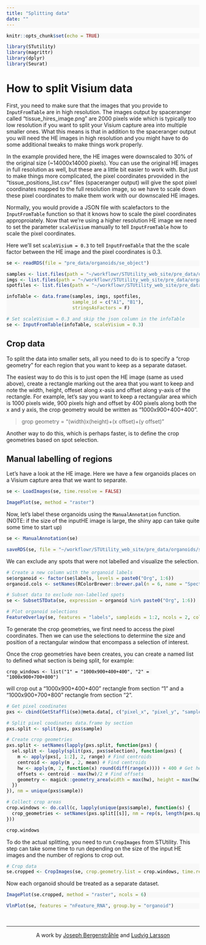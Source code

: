 ```yaml
---
title: "Splitting data"
date: ""
---
```


<style type="text/css">
div.main-container {
  background-color: #FFFFFF !important;
  max-width: 1800px;
  margin-left: auto;
  margin-right: auto;
}
</style>

<style>
#TOC {
  background: url("https://www.spatialresearch.org/wp-content/uploads/2019/09/str-logo-spatial_research_3@2x.png");
  background-size: contain;
  padding-top: 100px !important;
  background-repeat: no-repeat;
  width: 500px;
  color: black;
  border-color: #FFFFFF !important;
}
</style>

<style> code, pre{
  background-color: #F8F8F8 !important;
  color: black !important;
}
</style>

<style> .watch-out {
  background-color: #F0F0F0;
  border: 1px #F0F0F0;
}
<style>

<style> 
body {
  color: black;
  font-size: 20pt;
}
</style>

```r
knitr::opts_chunk$set(echo = TRUE)
```

```r
library(STutility)
library(magrittr)
library(dplyr)
library(Seurat)
```

# How to split Visium data

First, you need to make sure that the images that you provide to `InputFromTable` are in high resolution. The images output by spaceranger called "tissue_hires_image.png" are 2000 pixels wide which is typically too low resolution if you want to split your Visium capture area into multiple smaller ones. 
What this means is that in addition to the spaceranger output you will need the HE images in high resolution and you might have to do some additional tweaks to make things work properly.

In the example provided here, the HE images were downscaled to 30% of the original size (~14000x14000 pixels). You can use the original HE images in full resolution as well, but these are a little bit easier to work with. But just to make things more complicated, the pixel coordinates prvovided in the "tissue_positions_list.csv" files (spaceranger output) will give the spot pixel coordinates mapped to the full resolution image, so we have to scale down these pixel coordinates to make them work with our downscaled HE images. 

Normally, you would provide a JSON file with scalefactors to the `InputFromTable` function so that it knows how to scale the pixel coordinates approproiately. Now that we're using a higher resolution HE image we need to set the parameter `scaleVisium` manually to tell `InputFromTable` how to scale the pixel coordinates.

Here we'll set `scaleVisium = 0.3` to tell `InputFromTable` that the the scale factor between the HE image and the pixel coordinates is 0.3.

```r
se <- readRDS(file = "pre_data/organoids/se_object")
```

```r

samples <- list.files(path = "~/workflowr/STUtility_web_site/pre_data/organoids/", pattern = "filtered_feature_bc_matrix.h5", recursive = T, full.names = T)
imgs <- list.files(path = "~/workflowr/STUtility_web_site/pre_data/organoids/", pattern = "small.jpg", recursive = T, full.names = T)
spotfiles <- list.files(path = "~/workflowr/STUtility_web_site/pre_data/organoids/", pattern = "tissue_positions_list.csv", recursive = T, full.names = T)

infoTable <- data.frame(samples, imgs, spotfiles, 
                        sample_id = c("A1", "B1"), 
                        stringsAsFactors = F)

# Set scaleVisium = 0.3 and skip the json column in the infoTable
se <- InputFromTable(infoTable, scaleVisium = 0.3)

```

## Crop data

To split the data into smaller sets, all you need to do is to specify a "crop geometry" for each region that you want to keep as a separate dataset.

The easiest way to do this is to just open the HE image (same as used above), create a rectangle marking out the area that you want to keep and note the width, height, offeset along x-asis and offset along y-axis of the rectangle. For example, let's say you want to keep a rectangular area which is 1000 pixels wide, 900 pixels high and offset by 400 pixels along both the x and y axis, the crop geometry would be written as "1000x900+400+400".

> grop geometry = "(width)x(height)+(x offset)+(y offset)"

Another way to do this, which is perhaps faster, is to define the crop geometries based on spot selection.

## Manual labelling of regions

Let's have a look at the HE image. Here we have a few organoids places on a Visium capture area that we want to separate.

```r
se <- LoadImages(se, time.resolve = FALSE)
```

```r
ImagePlot(se, method = "raster")
```

Now, let's label these organoids using the `ManualAnnotation` function. (NOTE: if the size of the inputHE image is large, the shiny app can take quite some time to start up)

```r
se <- ManualAnnotation(se)
```
```r
saveRDS(se, file = "~/workflowr/STUtility_web_site/pre_data/organoids/se_object")
```

We can exclude any spots that were not labelled and visualize the selection.

```r

# Create a new column with the organoid labels
se$organoid <- factor(se$labels, levels = paste0("Org", 1:6))
organoid.cols <- setNames(RColorBrewer::brewer.pal(n = 6, name = "Spectral"), nm = paste0("Org", 1:6))

# Subset data to exclude non-labelled spots 
se <- SubsetSTData(se, expression = organoid %in% paste0("Org", 1:6))

# Plot organoid selections
FeatureOverlay(se, features = "labels", sampleids = 1:2, ncols = 2, cols = organoid.cols)
```

To generate the crop geometries, we first need to access the pixel coordinates. Then we can use the selections to determine the size and position of a rectangular window that encompass a selection of interest.

Once the crop geometries have been creates, you can create a named list to defined what section is being split, for example:

`crop_windows <- list("1" = "1000x900+400+400", "2" = "1000x900+700+800")` 

will crop out a "1000x900+400+400" rectangle from section "1" and a "1000x900+700+800" rectangle from section "2".

```r

# Get pixel coodinates 
pxs <- cbind(GetStaffli(se)@meta.data[, c("pixel_x", "pixel_y", "sample")], selection = se$organoid)

# Split pixel coodinates data.frame by section
pxs.split <- split(pxs, pxs$sample)

# Create crop geometries
pxs.split <- setNames(lapply(pxs.split, function(pxs) {
  sel.split <- lapply(split(pxs, pxs$selection), function(pxs) {
    m <- apply(pxs[, 1:2], 2, range) # Find centroids
    centroid <- apply(m , 2, mean) # Find centroids
    hw <- apply(m, 2, function(x) round(diff(range(x)))) + 400 # Get height/width and add some extra space
    offsets <- centroid - max(hw)/2 # Find offsets
    geometry <- magick::geometry_area(width = max(hw), height = max(hw), x_off = offsets[1], y_off = offsets[2])
  })
}), nm = unique(pxs$sample))

# Collect crop areas
crop.windows <- do.call(c, lapply(unique(pxs$sample), function(s) {
  crop_geometries <- setNames(pxs.split[[s]], nm = rep(s, length(pxs.split[[s]])))
}))

crop.windows

```

To do the actual splitting, you need to run `CropImages` from STUtility. This step can take some time to run depending on the size of the input HE images and the number of regions to crop out.

```r

# Crop data
se.cropped <- CropImages(se, crop.geometry.list = crop.windows, time.resolve = TRUE, verbose = TRUE)

```

Now each organoid should be treated as a separate dataset.

```r

ImagePlot(se.cropped, method = "raster", ncols = 6)

```

```r

VlnPlot(se, features = "nFeature_RNA", group.by = "organoid")

```


&nbsp;
<hr />
<p style="text-align: center;">A work by <a href="mailto: j.bergenstrahle@scilifelab.se">Joseph Bergenstråhle</a> and <a href="mailto: ludvig.larsson@scilifelab.se">Ludvig Larsson</a></p>

<link rel="stylesheet" href="https://cdnjs.cloudflare.com/ajax/libs/font-awesome/4.7.0/css/font-awesome.min.css">

<p style="text-align: center;">
    <a href="https://www.spatialresearch.org" class="fa fa-beer"></a>
</p>

&nbsp;
